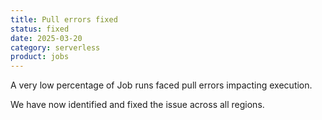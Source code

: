 ```yaml
---
title: Pull errors fixed
status: fixed
date: 2025-03-20
category: serverless
product: jobs
---
```


A very low percentage of Job runs faced pull errors impacting execution. 

We have now identified and fixed the issue across all regions.

